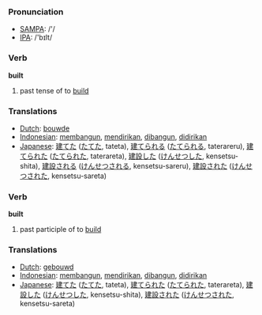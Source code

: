 === Pronunciation ===
*[[w:SAMPA|SAMPA]]: /'/
*[[w:IPA|IPA]]: /'bɪlt/

=== Verb ===

'''built'''

# past tense of to [[build]]

=== Translations ===
*[[Dutch]]: [[bouwde]]
*[[Indonesian]]: [[bangun|membangun]], [[diri|mendirikan]], [[bangun|dibangun]], [[diri|didirikan]]
*[[Japanese]]: [[建てた]] ([[たてた]], tateta), [[建てられる]] ([[たてられる]], taterareru), [[建てられた]] ([[たてられた]], taterareta), [[建設]]した ([[けんせつ]]した, kensetsu-shita), [[建設]]される ([[けんせつ]]される, kensetsu-sareru), [[建設]]された ([[けんせつ]]された, kensetsu-sareta)

=== Verb ===

'''built'''

# past participle of to [[build]]

=== Translations ===
*[[Dutch]]: [[gebouwd]]
*[[Indonesian]]: [[bangun|membangun]], [[diri|mendirikan]], [[bangun|dibangun]], [[diri|didirikan]]
*[[Japanese]]: [[建てた]] ([[たてた]], tateta), [[建てられた]] ([[たてられた]], taterareta), [[建設]]した ([[けんせつ]]した, kensetsu-shita), [[建設]]された ([[けんせつ]]された, kensetsu-sareta)